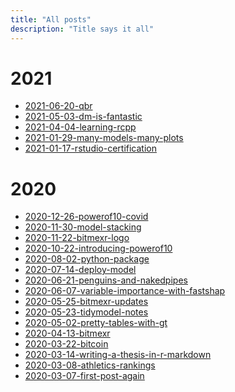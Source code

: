 ```yaml
---
title: "All posts"
description: "Title says it all"
---
```


# 2021

- [2021-06-20-qbr](posts/2021-06-20-qbr/index.html)
- [2021-05-03-dm-is-fantastic](posts/2021-05-03-dm-is-fantastic/index.html)
- [2021-04-04-learning-rcpp](posts/2021-04-04-learning-rcpp/index.html)
- [2021-01-29-many-models-many-plots](posts/2021-01-29-many-models-many-plots/index.html)
- [2021-01-17-rstudio-certification](posts/2021-01-17-rstudio-certification/index.html)

# 2020

- [2020-12-26-powerof10-covid](posts/2020-12-26-powerof10-covid/index.html)
- [2020-11-30-model-stacking](posts/2020-11-30-model-stacking/index.html)
- [2020-11-22-bitmexr-logo](posts/2020-11-22-bitmexr-logo/index.html)
- [2020-10-22-introducing-powerof10](posts/2020-10-22-introducing-powerof10/index.html)
- [2020-08-02-python-package](posts/2020-08-02-python-package/index.html)
- [2020-07-14-deploy-model](posts/2020-07-14-deploy-model/index.html)
- [2020-06-21-penguins-and-nakedpipes](posts/2020-06-21-penguins-and-nakedpipes/index.html)
- [2020-06-07-variable-importance-with-fastshap]( posts/2020-06-07-variable-importance-with-fastshap/index.html)
- [2020-05-25-bitmexr-updates](posts/2020-05-25-bitmexr-updates/index.html)
- [2020-05-23-tidymodel-notes](posts/2020-05-23-tidymodel-notes/index.html)
- [2020-05-02-pretty-tables-with-gt](posts/2020-05-02-pretty-tables-with-gt/index.html)
- [2020-04-13-bitmexr](posts/2020-04-13-bitmexr/index.html)
- [2020-03-22-bitcoin](posts/2020-03-22-bitcoin/index.html)
- [2020-03-14-writing-a-thesis-in-r-markdown](posts/2020-03-14-writing-a-thesis-in-r-markdown/index.html)
- [2020-03-08-athletics-rankings](posts/2020-03-08-athletics-rankings/index.html)
- [2020-03-07-first-post-again](posts/2020-03-07-first-post-again/index.html)


